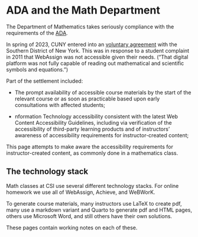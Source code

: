 # ADA and the Math Department

The Department of Mathematics takes seriously compliance with the requirements of the [ADA](https://www.ada.gov/).


In spring of 2023, CUNY entered into an [voluntary agreement](https://www.justice.gov/usao-sdny/pr/us-attorney-announces-agreement-city-university-new-york-remedy-exclusion-student) with the Southern District of New York. This was in response to a student complaint in 2011 that WebAssign was not accessible given their needs. ("That digital platform was not fully capable of reading out mathematical and scientific symbols and equations.")

Part of the settlement included:

* The prompt availability of accessible course materials by the start of the relevant course or as soon as practicable based upon early consultations with affected students;

* nformation Technology accessibility consistent with the latest Web Content Accessibility Guidelines, including via verification of the accessibility of third-party learning products and of instructors’ awareness of accessibility requirements for instructor-created content;

This page attempts to make aware the  accessibility requirements for instructor-created content, as commonly done in a mathematics class.

## The technology stack

Math classes at CSI use several different technology stacks. For online homework we use all of WebAssign, Achieve, and WeBWorK.

To generate course materials, many instructors use LaTeX to create pdf, many use a markdown variant and Quarto to generate pdf and HTML pages, others use Microsoft Word, and still others have their own solutions.

These pages contain working notes on each of these.
